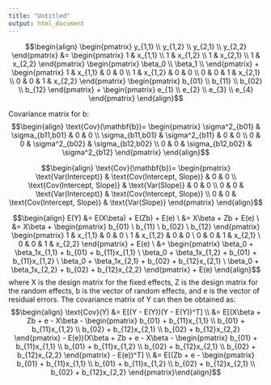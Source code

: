 ```yaml
---
title: "Untitled"
output: html_document
---
```

$$\begin{align}
\begin{pmatrix}
y_{1,1} \\
y_{1,2} \\
y_{2,1} \\
y_{2,2}
\end{pmatrix}
&=
\begin{pmatrix}
1 & x_{1,1} \\
1 & x_{1,2}  \\
1 & x_{2,1} \\
1 & x_{2,2}
\end{pmatrix}
\begin{pmatrix}
\beta_0 \\
\beta_1 \\
\end{pmatrix} 
+
\begin{pmatrix}
1 & x_{1,1} & 0 & 0 \\
1 & x_{1,2} & 0 & 0 \\
0 & 0 & 1 & x_{2,1} \\
0 & 0 & 1 & x_{2,2}
\end{pmatrix}
\begin{pmatrix}
b_{01} \\
b_{11} \\
b_{02} \\
b_{12}
\end{pmatrix}
+
\begin{pmatrix}
e_{1} \\
e_{2} \\
e_{3} \\
e_{4}
\end{pmatrix} 
\end{align}$$

Covariance matrix for b:
$$\begin{align}
\text{Cov}(\mathbf{b})=
\begin{pmatrix}
\sigma^2_{b01} & \sigma_{b11,b01} & 0 & 0 \\
\sigma_{b11,b01} & \sigma^2_{b11} & 0 & 0 \\
0 & 0 & \sigma^2_{b02} & \sigma_{b12,b02} \\
0 & 0 & \sigma_{b12,b02} & \sigma^2_{b12}
\end{pmatrix}
\end{align}$$

$$\begin{align}
\text{Cov}(\mathbf{b})=
\begin{pmatrix}
\text{Var(Intercept)} & \text{Cov(Intercept, Slope)} & 0 & 0 \\
\text{Cov(Intercept, Slope)} & \text{Var(Slope)} & 0 & 0 \\
0 & 0 & \text{Var(Intercept)} & \text{Cov(Intercept, Slope)} \\
0 & 0 & \text{Cov(Intercept, Slope)} & \text{Var(Slope)}
\end{pmatrix}
\end{align}$$


$$\begin{align}
E(Y) &= E(X\beta) + E(Zb) + E(e) \
&= X\beta + Zb + E(e) \
&= X\beta + \begin{pmatrix} b_{01} \ b_{11} \ b_{02} \ b_{12} \end{pmatrix} \begin{pmatrix} 1 & x_{1,1} & 0 & 0 \ 1 & x_{1,2} & 0 & 0 \ 0 & 0 & 1 & x_{2,1} \ 0 & 0 & 1 & x_{2,2} \end{pmatrix} + E(e) \
&= \begin{pmatrix} \beta_0 + \beta_1x_{1,1} + b_{01} + b_{11}x_{1,1} \ \beta_0 + \beta_1x_{1,2} + b_{01} + b_{11}x_{1,2} \ \beta_0 + \beta_1x_{2,1} + b_{02} + b_{12}x_{2,1} \ \beta_0 + \beta_1x_{2,2} + b_{02} + b_{12}x_{2,2} \end{pmatrix} + E(e)
\end{align}$$
where X is the design matrix for the fixed effects, Z is the design matrix for the random effects, b is the vector of random effects, and e is the vector of residual errors.
The covariance matrix of Y can then be obtained as:
$$\begin{align}
\text{Cov}(Y) &= E[(Y - E(Y))(Y - E(Y))^T] \\
&= E[(X\beta + Zb + e - X\beta - \begin{pmatrix} b_{01} + b_{11}x_{1,1} \\ b_{01} + b_{11}x_{1,2} \\ b_{02} + b_{12}x_{2,1} \\ b_{02} + b_{12}x_{2,2} \end{pmatrix} - E(e))(X\beta + Zb + e - X\beta - \begin{pmatrix} b_{01} + b_{11}x_{1,1} \\ b_{01} + b_{11}x_{1,2} \\ b_{02} + b_{12}x_{2,1} \\ b_{02} + b_{12}x_{2,2} \end{pmatrix} - E(e))^T] \\
&= E[(Zb + e - \begin{pmatrix} b_{01} + b_{11}x_{1,1} \\ b_{01} + b_{11}x_{1,2} \\ b_{02} + b_{12}x_{2,1} \\ b_{02} + b_{12}x_{2,2} \end{pmatrix}\end{align}$$
